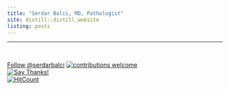 ```yaml
---
title: "Serdar Balci, MD, Pathologist"
site: distill::distill_website
listing: posts
---
```


---


<br>

<aside>
<a class="twitter-follow-button" data-show-count="false"
  href="https://twitter.com/serdarbalci">Follow @serdarbalci</a><script async src="https://platform.twitter.com/widgets.js" charset="utf-8"></script>
[![contributions welcome](https://img.shields.io/badge/contributions-welcome-brightgreen.svg?style=flat)](https://github.com/sbalci/)  
[![Say Thanks!](https://img.shields.io/badge/Say%20Thanks-!-1EAEDB.svg)](https://saythanks.io/to/sbalci)  
[![HitCount](http://hits.dwyl.io/sbalci/sbalci.github.io.svg)](http://hits.dwyl.io/sbalci/sbalci.github.io)  
</aside>
